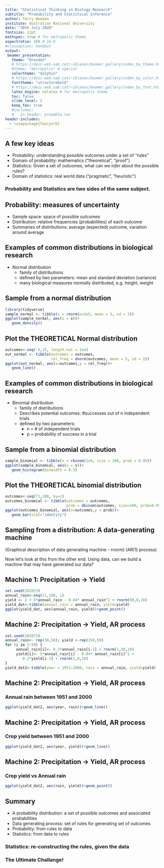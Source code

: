 ```yaml
---
title: "Statistical Thinking in Biology Research"
subtitle: "Probability and Statistical Inference"
author: Terry Neeman
institute: Australian National University
date: "30th July 2020"
fontsize: 12pt
mathspec: true # for metropolis theme
aspectratio: 169 # 16:9
#classoption: handout
output:
 beamer_presentation:
   theme: "Dresden" 
   # https://deic-web.uab.cat/~iblanes/beamer_gallery/index_by_theme.html
   #theme: "metropolis" # special
   colortheme: "dolphin"
   # https://deic-web.uab.cat/~iblanes/beamer_gallery/index_by_color.html
   fonttheme: "structurebold"
   # https://deic-web.uab.cat/~iblanes/beamer_gallery/index_by_font.html
   latex_engine: xelatex # for metropolis theme
   toc: false
   slide_level: 2
   keep_tex: true
   #includes:
   #   in_header: preamble.tex
header-includes:
  - \usepackage{fancyvrb}
---
```

 
## A few key ideas

* Probability: understanding possible outcomes under a set of "rules"
* Domain of probability: mathematics ("theoretical", "proof")
* Statistics: Given a set of outcomes, what can we *infer* about the possible rules?
* Domain of statistics: real world data ("pragmatic", "heuristic")
 
::: block
### Probability and Statistics are two sides of the same subject.   
:::

 
## Probability: measures of uncertainty

* Sample space: space of possible outcomes 
* Distribution: relative frequencies (probabilities) of each outcome
* Summaries of distributions: average (expected) outcome, variation around average
 
## Examples of common distributions in biological research

* Normal distribution
   * family of distributions
   * defined by two parameters: mean and standard deviation (variance)
   * many biological measures normally distributed, e.g. height, weight

      

## Sample from a normal distribution

```r
library(tidyverse)
sample_normal <- tibble(x = rnorm(n=1e5, mean = 5, sd = 2))
ggplot(sample_normal, aes(x = x))+
   geom_density()
```


## Plot the THEORETICAL Normal distribution
```r
outcomes<-seq(-5,15, length.out = 1e4)
out_normal <- tibble(outcomes = outcomes, 
                     rel_freq = dnorm(outcomes, mean = 5, sd = 2))
ggplot(out_normal, aes(x=outcomes,y = rel_freq))+
   geom_line()
```

## Examples of common distributions in biological research

* Binomial distribution
   * family of distributions
   * Describes potential outcomes: #successes out of n independent trials
   * defined by two parameters: 
      * n = # of independent trials
      * p = probability of success in a trial

## Sample from a binomial distribution

```r
sample_binomial <- tibble(x = rbinom(1e4, size = 100, prob = 0.95))
ggplot(sample_binomial, aes(x = x))+
   geom_histogram(binwidth = 0.5)
```


## Plot the THEORETICAL binomial  distribution
```r
outcomes<-seq(71,100, by=1)
outcomes_binomial <- tibble(outcomes = outcomes, 
                            prob = dbinom(outcomes, size=100, prob=0.95))
ggplot(outcomes_binomial, aes(x=outcomes,y = prob))+
   geom_bar(stat="identity")
```

## Sampling from a distribution: A data-generating machine


(Graphical description of data generating machine - rnorm)
(AR(1) process)

Now let's look at this from the other end. Using data, can we build a machine
that may have generated our data?

## Machine 1: Precipitation -> Yield
```r
set.seed(202073)
annual_rain<-seq(11,100, 1)
yield <- 2 + 5*annual_rain - 0.04* annual_rain^2 + rnorm(90,0,10)
yield_dat<-tibble(annual_rain = annual_rain, yield=yield)
ggplot(yield_dat, aes(annual_rain, yield))+geom_point()
```

## Machine 2: Precipitation -> Yield, AR process
```r
set.seed(202073)
annual_rain<- rep(30,50); yield <-rep(150,50)
for (i in 2:50) {
     annual_rain[i]<- 0.3*annual_rain[i-1] + rnorm(1,30,10)
     yield[i]<- 5*annual_rain[i] - 0.04* annual_rain[i]^2 + 
        0.2*yield[i-1] + rnorm(1,0,10)
}
yield_dat2<-tibble(year = 1951:2000, rain = annual_rain, yield=yield)
```

## Machine 2: Precipitation -> Yield, AR process
### Annual rain between 1951 and 2000
```r
ggplot(yield_dat2, aes(year, rain))+geom_line()
```

## Machine 2: Precipitation -> Yield, AR process
### Crop yield between 1951 and 2000
```r
ggplot(yield_dat2, aes(year, yield))+geom_line()
```

## Machine 2: Precipitation -> Yield, AR process
### Crop yield vs Annual rain
```r
ggplot(yield_dat2, aes(rain, yield))+geom_point()
```

## Summary

* A probability distribution: a set of possible outcomes and associated probabilities
* Data generating process: set of rules for generating set of outcomes
* Probability: from rules to data
* Statistics:  from data to rules

::: block
### Statistics: re-constructing the rules, given the data 
### The Ultimate Challange!
:::